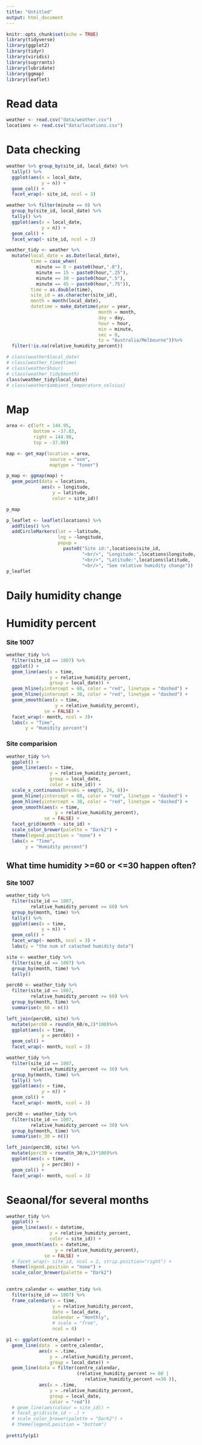 ```yaml
---
title: "Untitled"
output: html_document
---
```


```r
knitr::opts_chunk$set(echo = TRUE)
library(tidyverse)
library(ggplot2)
library(tidyr)
library(viridis)
library(sugrrants)
library(lubridate)
library(ggmap)
library(leaflet)
```

# Read data

```r
weather <- read.csv("data/weather.csv")
locations <- read.csv("data/locations.csv")
```

# Data checking

```r
weather %>% group_by(site_id, local_date) %>% 
  tally() %>% 
  ggplot(aes(x = local_date,
             y = n)) + 
  geom_col() +
  facet_wrap(~ site_id, ncol = 3)
```

```r
weather %>% filter(minute == 0) %>% 
  group_by(site_id, local_date) %>% 
  tally() %>% 
  ggplot(aes(x = local_date,
             y = n)) + 
  geom_col() +
  facet_wrap(~ site_id, ncol = 3)
```

```r
weather_tidy <- weather %>% 
  mutate(local_date = as.Date(local_date),
         time = case_when(
           minute == 0 ~ paste0(hour,".0"),
           minute == 15 ~ paste0(hour,".25"),
           minute == 30 ~ paste0(hour,".5"),
           minute == 45 ~ paste0(hour,".75")),
         time = as.double(time),
         site_id = as.character(site_id),
         month = month(local_date),
         datetime = make_datetime(year = year, 
                                  month = month, 
                                  day = day, 
                                  hour = hour, 
                                  min = minute,
                                  sec = 0, 
                                  tz = "Australia/Melbourne"))%>% 
  filter(!is.na(relative_humidity_percent))

# class(weather$local_date)
# class(weather_time$time)
# class(weather$hour)
# class(weather_tidy$month)
class(weather_tidy$local_date)
# class(weather$ambient_temperature_celsius)
```

# Map
```r
area <- c(left = 144.95, 
          bottom = -37.83, 
          right = 144.98, 
          top = -37.80)

map <- get_map(location = area, 
                source = "osm", 
                maptype = "toner") 

p_map <- ggmap(map) + 
  geom_point(data = locations,
             aes(x = longitude,
                 y = latitude,
                 color = site_id)) 

p_map

```

```r
p_leaflet <- leaflet(locations) %>% 
  addTiles() %>% 
  addCircleMarkers(lat = ~latitude, 
                   lng = ~longitude,
                   popup =
                     paste0("Site id:",locations$site_id,
                            "<br/>", "Longitude:",locations$longitude,
                            "<br/>", "Latitude:",locations$latitude,
                            "<br/>", "See relative humidity change"))
p_leaflet
```


# Daily humidity change

# Humidity percent

### Site 1007

```r
weather_tidy %>% 
  filter(site_id == 1007) %>% 
  ggplot() +
  geom_line(aes(x = time,
                y = relative_humidity_percent,
                group = local_date)) +
  geom_hline(yintercept = 60, color = "red", linetype = "dashed") +
  geom_hline(yintercept = 30, color = "red", linetype = "dashed") +
  geom_smooth(aes(x = time,
                  y = relative_humidity_percent),
              se = FALSE) +
  facet_wrap(~ month, ncol = 3)+
  labs(x = "Time",
       y = "Humidity percent")
```

### Site comparision

```r
weather_tidy %>% 
  ggplot() +
  geom_line(aes(x = time,
                y = relative_humidity_percent,
                group = local_date,
                color = site_id)) +
  scale_x_continuous(breaks = seq(0, 24, 6))+
  geom_hline(yintercept = 60, color = "red", linetype = "dashed") +
  geom_hline(yintercept = 30, color = "red", linetype = "dashed") +
  geom_smooth(aes(x = time,
                  y = relative_humidity_percent),
              se = FALSE) +
  facet_grid(month ~ site_id) +
  scale_color_brewer(palette = "Dark2") +
  theme(legend.position = "none") +
  labs(x = "Time",
       y = "Humidity percent")
```


## What time humidity >=60 or <=30 happen often?

### Site 1007

```r
weather_tidy %>% 
  filter(site_id == 1007,
         relative_humidity_percent >= 60) %>% 
  group_by(month, time) %>% 
  tally() %>% 
  ggplot(aes(x = time,
             y = n)) + 
  geom_col() +
  facet_wrap(~ month, ncol = 3) +
  labs(y = "the num of catached humidity data")
```

```r
site <- weather_tidy %>% 
  filter(site_id == 1007) %>% 
  group_by(month, time) %>% 
  tally() 

perc60 <- weather_tidy %>% 
  filter(site_id == 1007,
         relative_humidity_percent >= 60) %>% 
  group_by(month, time) %>% 
  summarise(n_60 = n())

left_join(perc60, site) %>% 
  mutate(perc60 = round(n_60/n,2)*100)%>% 
  ggplot(aes(x = time,
             y = perc60)) + 
  geom_col() +
  facet_wrap(~ month, ncol = 3)
```

```r
weather_tidy %>% 
  filter(site_id == 1007,
         relative_humidity_percent <= 30) %>% 
  group_by(month, time) %>% 
  tally() %>% 
  ggplot(aes(x = time,
             y = n)) + 
  geom_col() +
  facet_wrap(~ month, ncol = 3)
```

```r
perc30 <- weather_tidy %>% 
  filter(site_id == 1007,
         relative_humidity_percent <= 30) %>% 
  group_by(month, time) %>% 
  summarise(n_30 = n())

left_join(perc30, site) %>% 
  mutate(perc30 = round(n_30/n,2)*100)%>% 
  ggplot(aes(x = time,
             y = perc30)) + 
  geom_col() +
  facet_wrap(~ month, ncol = 3)
```


# Seaonal/for several months

```r
weather_tidy %>%
  ggplot() +
  geom_line(aes(x = datetime,
                y = relative_humidity_percent,
                color = site_id)) +
  geom_smooth(aes(x = datetime,
                  y = relative_humidity_percent),
              se = FALSE) +
  # facet_wrap(~ site_id, ncol = 2, strip.position="right") +
  theme(legend.position = "none") +
  scale_color_brewer(palette = "Dark2")
  
```


```r
centre_calendar <- weather_tidy %>%
  filter(site_id == 1007) %>%
  frame_calendar(x = time, 
                 y = relative_humidity_percent, 
                 date = local_date, 
                 calendar = "monthly",
                 # scale = "free", 
                 ncol = 4)

p1 <- ggplot(centre_calendar) +
  geom_line(data  = centre_calendar,
            aes(x = .time,
                y = .relative_humidity_percent,
                group = local_date)) +
  geom_line(data = filter(centre_calendar,
                          (relative_humidity_percent >= 60 |
                             relative_humidity_percent <=30 )),
            aes(x = .time,
                y = .relative_humidity_percent,
                group = local_date,
                color = "red")) 
  # geom_line(aes(colour = site_id)) +
  # facet_grid(site_id ~ .) +
  # scale_color_brewer(palette = "Dark2") +
  # theme(legend.position = "bottom")
  
prettify(p1)
```
